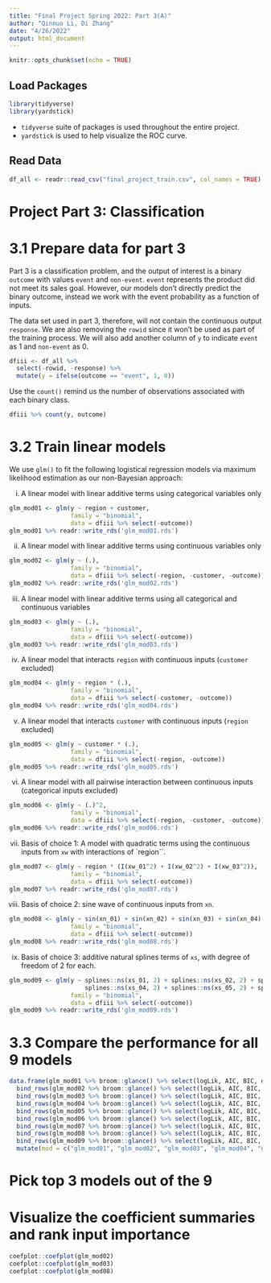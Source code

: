 ```yaml
---
title: "Final Project Spring 2022: Part 3(A)"
author: "Qinnuo Li, Di Zhang"
date: "4/26/2022"
output: html_document
---
```


```r
knitr::opts_chunk$set(echo = TRUE)
```

## Load Packages

```r
library(tidyverse)
library(yardstick)
```

* `tidyverse` suite of packages is used throughout the entire project.  
* `yardstick` is used to help visualize the ROC curve.  

## Read Data

```r
df_all <- readr::read_csv("final_project_train.csv", col_names = TRUE)
```

# Project Part 3: Classification

# 3.1 Prepare data for part 3

Part 3 is a classification problem, and the output of interest is a binary `outcome` with values `event` and `non-event`. `event` represents the product did not meet its sales goal. However, our models don't directly predict the binary outcome, instead we work with the event probability as a function of inputs.

The data set used in part 3, therefore, will not contain the continuous output `response`. We are also removing the `rowid` since it won't be used as part of the training process. We will also add another column of `y` to indicate `event` as 1 and `non-event` as 0.   

```r
dfiii <- df_all %>% 
  select(-rowid, -response) %>%
  mutate(y = ifelse(outcome == "event", 1, 0))
```

Use the `count()` remind us the number of observations associated with each binary class.  

```r
dfiii %>% count(y, outcome)
```

# 3.2 Train linear models

We use `glm()` to fit the following logistical regression models via maximum likelihood estimation as our non-Bayesian approach:  

i) A linear model with linear additive terms using categorical variables only
```r
glm_mod01 <- glm(y ~ region + customer,
                 family = "binomial",
                 data = dfiii %>% select(-outcome))
glm_mod01 %>% readr::write_rds('glm_mod01.rds')
```

ii) A linear model with linear additive terms using continuous variables only
```r
glm_mod02 <- glm(y ~ (.),
                 family = "binomial",
                 data = dfiii %>% select(-region, -customer, -outcome))
glm_mod02 %>% readr::write_rds('glm_mod02.rds')
```

iii) A linear model with linear additive terms using all categorical and continuous variables
```r
glm_mod03 <- glm(y ~ (.),
                 family = "binomial",
                 data = dfiii %>% select(-outcome))
glm_mod03 %>% readr::write_rds('glm_mod03.rds')
```

iv) A linear model that interacts `region` with continuous inputs (`customer` excluded)
```r
glm_mod04 <- glm(y ~ region * (.),
                 family = "binomial",
                 data = dfiii %>% select(-customer, -outcome))
glm_mod04 %>% readr::write_rds('glm_mod04.rds')
```

v) A linear model that interacts `customer` with continuous inputs (`region` excluded)
```r
glm_mod05 <- glm(y ~ customer * (.),
                 family = "binomial",
                 data = dfiii %>% select(-region, -outcome))
glm_mod05 %>% readr::write_rds('glm_mod05.rds')
```
vi) A linear model with all pairwise interaction between continuous inputs (categorical inputs excluded)
```r
glm_mod06 <- glm(y ~ (.)^2,
                 family = "binomial",
                 data = dfiii %>% select(-region, -customer, -outcome))
glm_mod06 %>% readr::write_rds('glm_mod06.rds')
```

vii) Basis of choice 1: A model with quadratic terms using the continuous inputs from `xw` with interactions of `region``.  
```r
glm_mod07 <- glm(y ~ region * (I(xw_01^2) + I(xw_02^2) + I(xw_03^2)),
                 family = "binomial",
                 data = dfiii %>% select(-outcome))
glm_mod07 %>% readr::write_rds('glm_mod07.rds')
```

viii) Basis of choice 2: sine wave of continuous inputs from `xn`.
```r
glm_mod08 <- glm(y ~ sin(xn_01) + sin(xn_02) + sin(xn_03) + sin(xn_04) + sin(xn_05) + sin(xn_06) + sin(xn_07) + sin(xn_08),
                 family = "binomial",
                 data = dfiii %>% select(-outcome))
glm_mod08 %>% readr::write_rds('glm_mod08.rds')
```

ix) Basis of choice 3: additive natural splines terms of `xs`, with degree of freedom of 2 for each.  
```r
glm_mod09 <- glm(y ~ splines::ns(xs_01, 2) + splines::ns(xs_02, 2) + splines::ns(xs_03, 2) + 
                     splines::ns(xs_04, 2) + splines::ns(xs_05, 2) + splines::ns(xs_06, 2),
                 family = "binomial",
                 data = dfiii %>% select(-outcome))
glm_mod09 %>% readr::write_rds('glm_mod09.rds')
```

# 3.3 Compare the performance for all 9 models

```r
data.frame(glm_mod01 %>% broom::glance() %>% select(logLik, AIC, BIC, deviance)) %>%
  bind_rows(glm_mod02 %>% broom::glance() %>% select(logLik, AIC, BIC, deviance)) %>%
  bind_rows(glm_mod03 %>% broom::glance() %>% select(logLik, AIC, BIC, deviance)) %>%
  bind_rows(glm_mod04 %>% broom::glance() %>% select(logLik, AIC, BIC, deviance)) %>%
  bind_rows(glm_mod05 %>% broom::glance() %>% select(logLik, AIC, BIC, deviance)) %>%
  bind_rows(glm_mod06 %>% broom::glance() %>% select(logLik, AIC, BIC, deviance)) %>%
  bind_rows(glm_mod07 %>% broom::glance() %>% select(logLik, AIC, BIC, deviance)) %>%
  bind_rows(glm_mod08 %>% broom::glance() %>% select(logLik, AIC, BIC, deviance)) %>%
  bind_rows(glm_mod09 %>% broom::glance() %>% select(logLik, AIC, BIC, deviance)) %>%
  mutate(mod = c("glm_mod01", "glm_mod02", "glm_mod03", "glm_mod04", "glm_mod05", "glm_mod06", "glm_mod07", "glm_mod08", "glm_mod09"))
```

# Pick top 3 models out of the 9

# Visualize the coefficient summaries and rank input importance

```r
coefplot::coefplot(glm_mod02)
coefplot::coefplot(glm_mod03)
coefplot::coefplot(glm_mod08)
```
